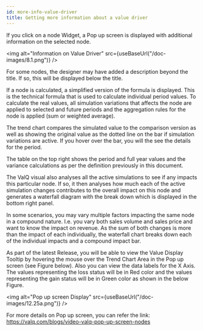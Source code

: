 ```yaml
---
id: more-info-value-driver
title: Getting more information about a value driver
---
```



If you click on a node Widget, a Pop up screen is displayed with
additional information on the selected node.

<img
  alt="Information on Value Driver"
  src={useBaseUrl("/doc-images/8.1.png")}
/>

For some nodes, the designer may have added a description beyond the
title. If so, this will be displayed below the title.

If a node is calculated, a simplified version of the formula is
displayed. This is the technical formula that is used to calculate
individual period values. To calculate the real values, all simulation
variations that affects the node are applied to selected and future
periods and the aggregation rules for the node is applied (sum or
weighted average).

The trend chart compares the simulated value to the comparison version
as well as showing the original value as the dotted line on the bar if
simulation variations are active. If you hover over the bar, you will
the see the details for the period.

The table on the top right shows the period and full year values and the
variance calculations as per the definition previously in this document.

The ValQ visual also analyses all the active simulations to see
if any impacts this particular node. If so, it then analyses how much
each of the active simulation changes contributes to the overall impact
on this node and generates a waterfall diagram with the break down which
is displayed in the bottom right panel.

In some scenarios, you may vary multiple factors impacting the same node
in a compound nature. I.e. you vary both sales volume and sales price
and want to know the impact on revenue. As the sum of both changes is
more than the impact of each individually, the waterfall chart breaks
down each of the individual impacts and a compound impact bar.

As part of the latest Release, you will be able to view the Value
Display Tooltip by hovering the mouse over the Trend Chart Area in the
Pop up screen (see Figure below). Also you can view the data labels for
the X Axis. The values representing the loss status will be in Red color
and the values representing the gain status will be in Green color as
shown in the below Figure.

<img alt="Pop up screen Display" src={useBaseUrl("/doc-images/12.25a.png")} />

For more details on Pop up screen, you can refer the link:
<https://valq.com/blogs/video-valq-pop-up-screen-nodes>
